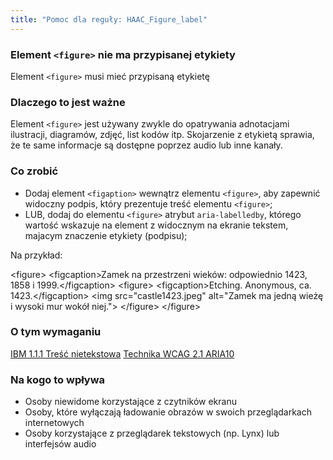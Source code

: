 ```yaml
---
title: "Pomoc dla reguły: HAAC_Figure_label"
---
```


<div className="toolHelp">
<Row>
<Column colLg={16} colMd={8} colSm={4} className="toolHead">

### Element `<figure>` nie ma przypisanej etykiety
<div id="locLevel"></div>

Element `<figure>` musi mieć przypisaną etykietę

</Column>
</Row>
<Row>
<Column colLg={11} colMd={5} colSm={4} className="toolMain">

### Dlaczego to jest ważne

Element `<figure>` jest używany zwykle do opatrywania adnotacjami ilustracji, diagramów, zdjęć, list kodów itp. Skojarzenie z etykietą sprawia, że te same informacje są dostępne poprzez audio lub inne kanały.

<div id="locSnippet"></div>

### Co zrobić

* Dodaj element `<figaption>` wewnątrz elementu `<figure>`, aby zapewnić widoczny podpis, który prezentuje treść elementu `<figure>`; 
* LUB, dodaj do elementu `<figure>` atrybut `aria-labelledby`, którego wartość wskazuje na element z widocznym na ekranie tekstem, majacym znaczenie etykiety (podpisu);

Na przykład:

<CodeSnippet type="multi" light={true}>&lt;figure&gt;
	&lt;figcaption&gt;Zamek na przestrzeni wieków: odpowiednio 1423, 1858 i 1999.&lt;/figcaption&gt;
	&lt;figure&gt;
	&lt;figcaption&gt;Etching. Anonymous, ca. 1423.&lt;/figcaption&gt;
	&lt;img src="castle1423.jpeg" alt="Zamek ma jedną wieżę i wysoki mur wokół niej."&gt;
	&lt;/figure&gt;
&lt;/figure&gt;</CodeSnippet>

</Column>
<Column colLg={5} colMd={3} colSm={4} className="toolLeft">

### O tym wymaganiu

[IBM 1.1.1 Treść nietekstowa](http://www.ibm.com/able/guidelines/ci162/non_text_content.html)
[Technika WCAG 2.1 ARIA10](https://www.w3.org/WAI/WCAG21/Techniques/aria/ARIA10)

### Na kogo to wpływa

* Osoby niewidome korzystające z czytników ekranu
* Osoby, które wyłączają ładowanie obrazów w swoich przeglądarkach internetowych
* Osoby korzystające z przeglądarek tekstowych (np. Lynx) lub interfejsów audio

</Column>
</Row>
</div>

